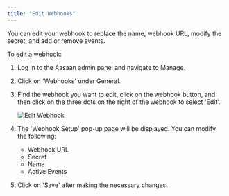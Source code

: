 ```yaml
---
title: "Edit Webhooks"
---
```


You can edit your webhook to replace the name, webhook URL, modify the secret, and add or remove events.

To edit a webhook:

1. Log in to the Aasaan admin panel and navigate to Manage.
2. Click on 'Webhooks' under General.
3. Find the webhook you want to edit, click on the webhook button, and then click on the three dots on the right of the webhook to select 'Edit'.

   ![Edit Webhook](https://files.readme.io/e24b7c3-Screenshot_2023-08-09_at_3.55.31_PM.png)

4. The 'Webhook Setup' pop-up page will be displayed. You can modify the following:
   - Webhook URL
   - Secret
   - Name
   - Active Events

5. Click on 'Save' after making the necessary changes.
